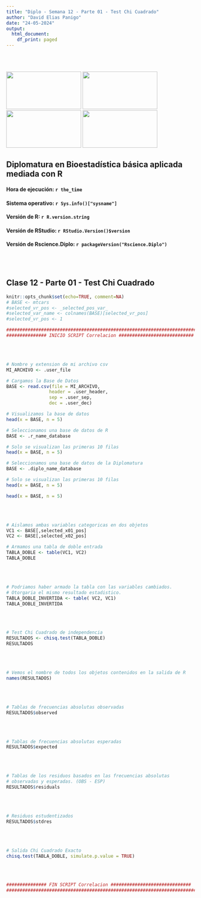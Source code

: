 ```yaml
---
title: "Diplo - Semana 12 - Parte 01 - Test Chi Cuadrado"
author: "David Elias Panigo"
date: "24-05-2024"
output:
  html_document:
    df_print: paged
---
```

<br>
<br>
<script>
document.addEventListener('DOMContentLoaded', function() {
  var title = document.querySelector('h1.title');
  var author = document.querySelector('.author');
  var date = document.querySelector('.date');
  
  title.style.display = 'none';
  author.style.display = 'none';
  date.style.display = 'none';
});
</script>

<div class="image-container">
  <img src="logo_01_unc.png"      class="inline-image" width="200"  height="100">
  <img src="logo_02_fcefyn.png"   class="inline-image" width="200"  height="100">
  <img src="logo_03_efadoc.png"   class="inline-image" width="200"  height="100">
  <img src="logo_04_rscience.png" class="inline-image" width="200"  height="100">
</div>

## Diplomatura en Bioestadística básica aplicada mediada con R

#### Hora de ejecución: `r the_time`
#### Sistema operativo: `r Sys.info()["sysname"]`
#### Versión de R: `r R.version.string`
#### Versión de RStudio: `r RStudio.Version()$version`
#### Versión de Rscience.Diplo: `r packageVersion("Rscience.Diplo")`

<br>
<br>

## Clase 12 - Parte 01 - Test Chi Cuadrado

```r
knitr::opts_chunk$set(echo=TRUE, comment=NA)
# BASE <- mtcars
#selected_vr_pos <- _selected_pos_var_ 
#selected_var_name <- colnames(BASE)[selected_vr_pos]
#selected_vr_pos <- 1
```


```r
#########################################################################
############### INICIO SCRIPT Correlacion ############################

```
<br>
<br>





```r
# Nombre y extension de mi archivo csv
MI_ARCHIVO <- .user_file

# Cargamos la Base de Datos
BASE <- read.csv(file = MI_ARCHIVO,
                header = .user_header,
                sep = .user_sep,
                dec = .user_dec)

# Visualizamos la base de datos
head(x = BASE, n = 5)
```

```r
# Seleccionamos una base de datos de R
BASE <- .r_name_database

# Solo se visualizan las primeras 10 filas
head(x = BASE, n = 5)
```

```r
# Seleccionamos una base de datos de la Diplomatura
BASE <- .diplo_name_database

# Solo se visualizan las primeras 10 filas
head(x = BASE, n = 5)
```

```r
head(x = BASE, n = 5)
```
<br>
<br>


```r
# Aislamos ambas variables categoricas en dos objetos
VC1 <- BASE[,selected_x01_pos]
VC2 <- BASE[,selected_x02_pos]

# Armamos una tabla de doble entrada
TABLA_DOBLE <- table(VC1, VC2)
TABLA_DOBLE
```
<br>
<br>

```r
# Podriamos haber armado la tabla con las variables cambiados.
# Otorgaria el mismo resultado estadistico.
TABLA_DOBLE_INVERTIDA <- table( VC2, VC1)
TABLA_DOBLE_INVERTIDA
```
<br>
<br>



```r
# Test Chi Cuadrado de independencia
RESULTADOS <- chisq.test(TABLA_DOBLE)
RESULTADOS
```
<br>
<br>

```r
# Vemos el nombre de todos los objetos contenidos en la salida de R
names(RESULTADOS)

```
<br>
<br>

```r
# Tablas de frecuencias absolutas observadas
RESULTADOS$observed

```
<br>
<br>


```r
# Tablas de frecuencias absolutas esperadas
RESULTADOS$expected

```
<br>
<br>


```r
# Tablas de los residuos basados en las frecuencias absolutas
# observadas y esperadas. (OBS - ESP)
RESULTADOS$residuals

```
<br>
<br>


```r
# Residuos estudentizados
RESULTADOS$stdres

```
<br>
<br>



```r
# Salida Chi Cuadrado Exacto
chisq.test(TABLA_DOBLE, simulate.p.value = TRUE)

```
<br>
<br>


```r
############### FIN SCRIPT Correlacion ##############################
########################################################################
```
<br>
<br>



